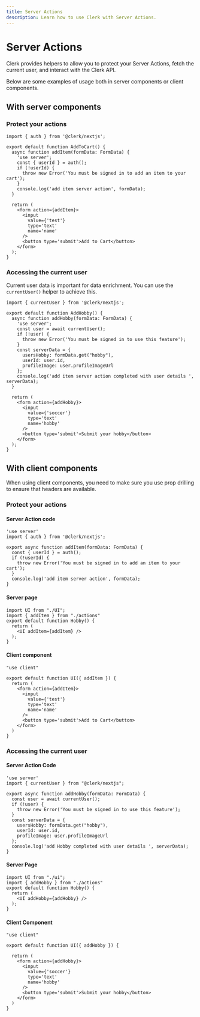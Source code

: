 ```yaml
---
title: Server Actions
description: Learn how to use Clerk with Server Actions.
---
```


# Server Actions

Clerk provides helpers to allow you to protect your Server Actions, fetch the current user, and interact with the Clerk API.

Below are some examples of usage both in server components or client components.

## With server components

### Protect your actions

```tsx copy filename="actions.[js/ts]"
import { auth } from '@clerk/nextjs';

export default function AddToCart() {
  async function addItem(formData: FormData) {
    'use server';
    const { userId } = auth();
    if (!userId) {
      throw new Error('You must be signed in to add an item to your cart');
    }
    console.log('add item server action', formData);
  }

  return (
    <form action={addItem}>
      <input
        value={'test'}
        type='text'
        name='name'
      />
      <button type='submit'>Add to Cart</button>
    </form>
  );
}
```

### Accessing the current user

Current user data is important for data enrichment. You can use the `currentUser()` helper to achieve this.

```tsx copy filename="app/page.[jsx/tsx]"
import { currentUser } from '@clerk/nextjs';

export default function AddHobby() {
  async function addHobby(formData: FormData) {
    'use server';
    const user = await currentUser();
    if (!user) {
      throw new Error('You must be signed in to use this feature');
    }
    const serverData = {
      usersHobby: formData.get("hobby"),
      userId: user.id,
      profileImage: user.profileImageUrl
    };
    console.log('add item server action completed with user details ', serverData);
  }

  return (
    <form action={addHobby}>
      <input
        value={'soccer'}
        type='text'
        name='hobby'
      />
      <button type='submit'>Submit your hobby</button>
    </form>
  );
}
```

## With client components

When using client components, you need to make sure you use prop drilling to ensure that headers are available.

### Protect your actions

#### Server Action code

```tsx copy filename="actions.[js/ts]"
'use server'
import { auth } from '@clerk/nextjs';

export async function addItem(formData: FormData) {
  const { userId } = auth();
  if (!userId) {
    throw new Error('You must be signed in to add an item to your cart');
  }
  console.log('add item server action', formData);
}
```

#### Server page

```tsx copy filename="page.[jsx/tsx]"
import UI from "./UI";
import { addItem } from "./actions"
export default function Hobby() {
  return (
    <UI addItem={addItem} />
  );
}
```

#### Client component

```tsx copy filename="ui.[jsx/tsx]"
"use client"

export default function UI({ addItem }) {
  return (
    <form action={addItem}>
      <input
        value={'test'}
        type='text'
        name='name'
      />
      <button type='submit'>Add to Cart</button>
    </form>
  )
}
```

### Accessing the current user

#### Server Action Code

```tsx copy filename="actions.[js/ts]"
'use server'
import { currentUser } from "@clerk/nextjs";

export async function addHobby(formData: FormData) {
  const user = await currentUser();
  if (!user) {
    throw new Error('You must be signed in to use this feature');
  }
  const serverData = {
    usersHobby: formData.get("hobby"),
    userId: user.id,
    profileImage: user.profileImageUrl
  };
  console.log('add Hobby completed with user details ', serverData);
}
```

#### Server Page

```tsx copy filename="page.[jsx/tsx]"
import UI from "./ui";
import { addHobby } from "./actions"
export default function Hobby() {
  return (
    <UI addHobby={addHobby} />
  );
}
```

#### Client Component

```tsx copy filename="ui.[jsx/tsx]"
"use client"

export default function UI({ addHobby }) {

  return (
    <form action={addHobby}>
      <input
        value={'soccer'}
        type='text'
        name='hobby'
      />
      <button type='submit'>Submit your hobby</button>
    </form>
  )
}
```